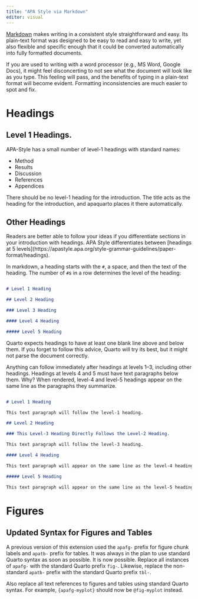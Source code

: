 ```yaml
---
title: "APA Style via Markdown"
editor: visual
---
```


[Markdown](https://daringfireball.net/projects/markdown/) makes writing in a consistent style straightforward and easy. Its plain-text format was designed to be easy to read and easy to write, yet also flexible and specific enough that it could be converted automatically into fully formatted documents.

If you are used to writing with a word processor (e.g., MS Word, Google Docs), it might feel disconcerting to not see what the document will look like as you type. This feeling will pass, and the benefits of typing in a plain-text format will become evident. Formatting inconsistencies are much easier to spot and fix.


# Headings

## Level 1 Headings.

APA-Style has a small number of level-1 headings with standard names:

-   Method
-   Results
-   Discussion
-   References
-   Appendices

There should be no level-1 heading for the introduction. The title acts as the heading for the introduction, and apaquarto places it there automatically.

## Other Headings

Readers are better able to follow your ideas if you differentiate sections in your introduction with headings. APA Style differentiates between \[headings at 5 levels\](https://apastyle.apa.org/style-grammar-guidelines/paper-format/headings).

In markdown, a heading starts with the `#`, a space, and then the text of the heading. The number of `#`s in a row determines the level of the heading:

``` md

# Level 1 Heading

## Level 2 Heading

### Level 3 Heading

#### Level 4 Heading

##### Level 5 Heading
```

Quarto expects headings to have at least one blank line above and below them. If you forget to follow this advice, Quarto will try its best, but it might not parse the document correctly.

Anything can follow immediately after headings at levels 1--3, including other headings. Headings at levels 4 and 5 must have text paragraphs below them. Why? When rendered, level-4 and level-5 headings appear on the same line as the paragraphs they summarize.

``` md

# Level 1 Heading

This text paragraph will follow the level-1 heading.

## Level 2 Heading 

### This Level-3 Heading Directly Follows the Level-2 Heading.

This text paragraph will follow the level-3 heading.

#### Level 4 Heading

This text paragraph will appear on the same line as the level-4 heading.

##### Level 5 Heading

This text paragraph will appear on the same line as the level-5 heading.
```

# Figures

## Updated Syntax for Figures and Tables

A previous version of this extension used the `apafg-` prefix for figure chunk labels and `apatb-` prefix for tables. It was always in the plan to use standard Quarto syntax as soon as possible. It is now possible. Replace all instances of `apafg-` with the standard Quarto prefix `fig-`. Likewise, replace the non-standard `apatb-` prefix with the standard Quarto prefix `tbl-`.

Also replace all text references to figures and tables using standard Quarto syntax. For example, `{apafg-myplot}` should now be `@fig-myplot` instead.

